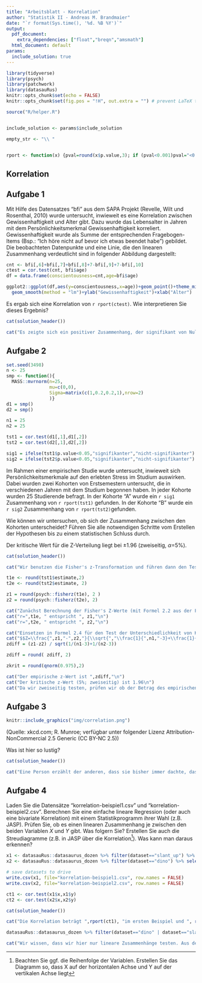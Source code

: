 ```yaml
---
title: "Arbeitsblatt - Korrelation"
author: "Statistik II - Andreas M. Brandmaier"
date: "`r format(Sys.time(), '%d. %B %Y')`"
output:
  pdf_document: 
    extra_dependencies: ["float","breqn","amsmath"]
  html_document: default
params:
  include_solution: true
---
```

```r
library(tidyverse)
library(psych)
library(patchwork)
library(datasauRus)
knitr::opts_chunk$set(echo = FALSE)
knitr::opts_chunk$set(fig.pos = "!H", out.extra = "") # prevent LaTeX tables from floating around

source("R/helper.R")


include_solution <- params$include_solution

empty_str <- "\\ "


rport <- function(x) {pval=round(x$p.value,3); if (pval<0.001)pval="<0.001"; paste0("r=",round(x$estimate,3)," (p=",pval,")")}

```

## Korrelation


## Aufgabe 1
Mit Hilfe des Datensatzes "bfi" aus dem SAPA Projekt (Revelle, Wilt und Rosenthal, 2010) wurde untersucht, inwieweit
es eine Korrelation zwischen Gewissenhaftigkeit und Alter gibt. Dazu wurde
das Lebensalter in Jahren mit dem Persönlichkeitsmerkmal
Gewissenhaftigkeit korreliert. Gewissenhaftigkeit wurde als Summe der entsprechenden Fragebogen-Items (Bsp.: "Ich höre nicht auf bevor ich etwas beendet habe") gebildet.
Die beobachteten Datenpunkte und eine Linie, die den linearen Zusammenhang verdeutlicht sind in folgender Abbildung dargestellt:

```r
cnt <- bfi[,6]+bfi[,7]+bfi[,8]+7-bfi[,9]+7-bfi[,10]
ctest = cor.test(cnt, bfi$age)
df = data.frame(conscientousness=cnt,age=bfi$age)
```

```r
ggplot2::ggplot(df,aes(y=conscientousness,x=age))+geom_point()+theme_minimal()+
  geom_smooth(method = "lm")+ylab("Gewissenhaftigkeit")+xlab("Alter")
```

Es ergab sich eine Korrelation von `r rport(ctest)`. Wie interpretieren Sie
dieses Ergebnis?


```r
cat(solution_header())

cat("Es zeigte sich ein positiver Zusammenhang, der signifikant von Null verschieden war. Dieser positive Zusammenhang bedeutet, dass ältere Personen in der Stichprobe auch gewissenhafter sind. Einzuschränken ist hier, dass es sich um querschnittliche Daten handelt, d.h., dieser Effekt könnte nicht in Wirklichkeit auf Unterschiede im Alter, sondern auf Kohortenunterschiede zurückzuführen sein (d.h., Unterschiede in den verschiedenen Geburtsjahrgängen). Laut Cohen's Definition handelt es sich hier um einen schwachen Zusammenhang ($r\\approx0.1$).")

```

## Aufgabe 2
```r
set.seed(3498)
n <- 25
smp <- function(){ 
  MASS::mvrnorm(n=25, 
                mu=c(0,0), 
                Sigma=matrix(c(1,0.2,0.2,1),nrow=2)
                )}
d1 = smp()
d2 = smp()

n1 = 25
n2 = 25

tst1 = cor.test(d1[,1],d1[,2])
tst2 = cor.test(d2[,1],d2[,2])

sig1 = ifelse(tst1$p.value<0.05,"signifikanter","nicht-signifikanter")
sig2 = ifelse(tst2$p.value<0.05,"signifikanter","nicht-signifikanter")

```

Im Rahmen einer empirischen Studie  wurde untersucht, inwieweit sich Persönlichkeitsmerkmale
auf den erlebten Stress im Studium auswirken. Dabei wurden zwei Kohorten von 
Erstsemestern untersucht, die in verschiedenen Jahren mit dem Studium begonnen haben. 
In jeder Kohorte wurden 25 Studierende befragt.
In der Kohorte "A" wurde ein `r sig1` Zusammenhang von `r rport(tst1)` gefunden. In der Kohorte "B" wurde ein `r sig2` Zusammenhang von `r rport(tst2)`gefunden.

Wie können wir untersuchen, ob sich der Zusammenhang zwischen den Kohorten unterscheidet? Führen Sie alle notwendigen Schritte vom Erstellen der Hypothesen bis zu einem statistischen Schluss durch.

Der kritische Wert für die Z-Verteilung liegt bei ±1.96 (zweiseitig, $\alpha$=5%).

```r
cat(solution_header())

cat("Wir benutzen die Fisher's z-Transformation und führen dann den Test auf Verschiedenheit zweier Korrelationen durch.\n")

t1e <- round(tst1$estimate,2)
t2e <- round(tst2$estimate, 2)

z1 = round(psych::fisherz(t1e), 2 )
z2 = round(psych::fisherz(t2e), 2)

cat("Zunächst Berechnung der Fisher's Z-Werte (mit Formel 2.2 aus der Formelsammlung):\n")
cat("r=",t1e, " entspricht ", z1,"\n")
cat("r=",t2e, " entspricht ", z2,"\n")

cat("Einsetzen in Formel 2.4 für den Test der Unterschiedlichkeit von Korrelationen in zwei unabhängigen Stichproben:\n")
cat("$$Z=\\frac{",z1,"-",z2,"}{\\sqrt{","\\frac{1}{",n1,"-3}+\\frac{1}{",n2,"-3}","}}$$\n")
zdiff = (z1-z2) / sqrt(1/(n1-3)+1/(n2-3))

zdiff = round( zdiff, 2)

zkrit = round(qnorm(0.975),2)

cat("Der empirische z-Wert ist ",zdiff,"\n")
cat("Der kritische z-Wert (5%; zweiseitig) ist 1.96\n")
cat("Da wir zweiseitig testen, prüfen wir ob der Betrag des empirischen z-Werts größer als der kritische Wert ist. Dies ist nicht der Fall. Die Nullhypothese wird beibehalten. Es gibt keinen signifikanten Unterschied zwischen den beiden Kohorten.\n")

```


## Aufgabe 3

```r
knitr::include_graphics("img/correlation.png")

```



(Quelle: xkcd.com; R. Munroe; verfügbar unter folgender Lizenz Attribution-NonCommercial 2.5 Generic (CC BY-NC 2.5))

Was ist hier so lustig?

```r
cat(solution_header())

cat("Eine Person erzählt der anderen, dass sie bisher immer dachte, dass eine Korrelation zwischen zwei Variablen bedeute, dass die eine Variable die andere kausal, also ursächlich, beinflusse. Im zweiten Panel erzählt sie weiter, dass sie in ihrer Statistik-Vorlesung gelernt habe, dass diese Implikation im Allgemeinen aber gar nicht stimme. Daraufhin entgegnet die linke Person, dass der Besuch der Statistik-Vorlesung also etwas gebracht hätte (im Sinne eines Lernerfolgs). Darauhin meint die erste Person: 'Nunja, vielleicht'. Der Witz besteht also darin, dass die erzählende Person in der Tat einen Lernerfolg hatte und nun so stark verinnerlicht hat, dass eine beobachtete Korrelation nicht gleich einem ursächlichen Zusammenhang ist, dass sie in Frage stellt, ob wirklich der Besuch der Vorlesung ursächlich für diese Erkenntnis war (da Erkenntnisgewinn und Vorlesungsbesuch von außen betrachtet zunächst lediglich korrelieren")
```

## Aufgabe 4

Laden Sie die Datensätze "korrelation-beispiel1.csv" und "korrelation-beispiel2.csv". Berechnen Sie eine einfache lineare Regression (oder auch eine bivariate Korrelation) mit einem Statistikprogramm ihrer Wahl (z.B. JASP). Prüfen Sie, ob es einen linearen Zusammenhang je zwischen den beiden Variablen $X$ und $Y$ gibt. Was folgern Sie? Erstellen Sie auch die Streudiagramme (z.B. in JASP über die Korrelation^[Beachten Sie ggf. die Reihenfolge der Variablen. Erstellen Sie das Diagramm so, dass X auf der horizontalen Achse und Y auf der vertikalen Achse liegt]). Was kann man daraus erkennen?

```r

x1 <- datasauRus::datasaurus_dozen %>% filter(dataset=="slant_up") %>% select(-dataset)
x2 <- datasauRus::datasaurus_dozen %>% filter(dataset=="dino") %>% select(-dataset)

# save datasets to drive
write.csv(x1, file="korrelation-beispiel1.csv", row.names = FALSE)
write.csv(x2, file="korrelation-beispiel2.csv", row.names = FALSE)

ct1 <- cor.test(x1$x,x1$y)
ct2 <- cor.test(x2$x,x2$y)
```


```r
cat(solution_header())

cat("Die Korrelation beträgt ",rport(ct1), "im ersten Beispiel und ", rport(ct2), "im zweiten Beispiel. Wir können die Nullhypothese in beiden Fällen nicht ablehnen und sprechen von einem nicht-signifikanten Zusammenhang.")

datasauRus::datasaurus_dozen %>% filter(dataset=="dino" | dataset=="slant_up") %>% ggplot(aes(x=x,y=y))+geom_point()+facet_wrap(~dataset)+jaspGraphs::themeJaspRaw()

cat("Wir wissen, dass wir hier nur lineare Zusammenhänge testen. Aus dem Beispiel lernen wir insbesondere: Wenn man keinen linearen Zusammenhang findet, bedeutet das nicht, dass es dennoch möglicherweise bedeutsame Muster in den Daten gibt.")
```